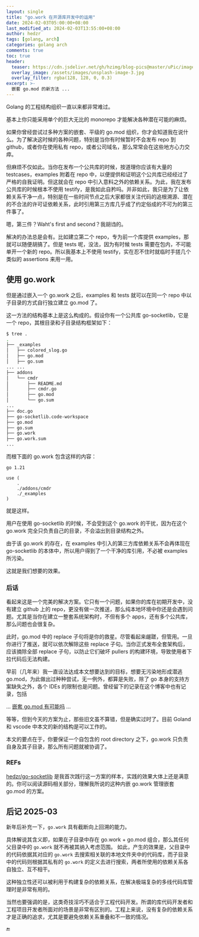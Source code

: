 ```yaml
---
layout: single
title: "go.work 在开源库开发中的运用"
date: 2024-02-03T05:00:00+08:00
last_modified_at: 2024-02-03T13:55:00+08:00
author: hedzr
tags: [golang, arch]
categories: golang arch
comments: true
toc: true
header:
  teaser: https://cdn.jsdelivr.net/gh/hzimg/blog-pics@master/uPic/image-20220202111728058.png
  overlay_image: /assets/images/unsplash-image-3.jpg
  overlay_filter: rgba(128, 128, 0, 0.3)
excerpt: >-
  嵌套 go.mod 的新方法 ...
---
```


Golang 的工程结构组织一直以来都非常难过。

基本上你只能采用单个的巨大无比的 monorepo 才能解决各种潜在可能的麻烦。

如果你曾经尝试过多种方案的嵌套、平级的 go.mod 组织，你才会知道我在说什么。为了解决这时候的各种问题，特别是当你有时候暂时不会发布 repo 到 github，或者你在使用私有 repo，或者公司域名，那么常常会在这些地方心力交瘁。

但麻烦不仅如此。当你在发布一个公共库的时候，按道理你应该有大量的 testcases，examples 附着在 repo 中，以便提供和证明这个公共库已经经过了严格的自我证明。但这就会在 repo 中引入意料之外的依赖关系。为此，我在发布公共库的时候根本不使用 testify，是我如此自矜吗。并非如此，我只是为了让依赖关系干净一点，特别是在一些时间节点之后大家都很关注代码的追根溯源、潜在的不合法的许可证依赖关系，此时引用第三方库几乎成了约定俗成的不可为的第三件事了。

嗯，第三件？Waht's first and second？我胡诌的。

解决的办法总是会有。比如建立第二个 repo，专为前一个库提供 examples，那就可以随便胡搞了。但是 tests 呢，没法，因为有时候 tests 需要在包内，不可能单开一个新的 repo。所以我基本上不使用 testify，实在忍不住时就临时手搓几个类似的 assertions 来用一用。

## 使用 go.work

但是通过嵌入一个 go.work 之后，examples 和 tests 就可以在同一个 repo 中以子目录的方式自行独立建立 go.mod 了。

这一方法的结构基本上是这么构成的。假设你有一个公共库 go-socketlib，它是一个 repo，其根目录和子目录结构框架如下：

```bash
$ tree .
.
├── _examples
│   ├── colored_slog.go
│   ├── go.mod
│   ├── go.sum
... ...
├── addons
│   └── cmdr
│       ├── README.md
│       ├── cmdr.go
│       ├── go.mod
│       └── go.sum
...
├── doc.go
├── go-socketlib.code-workspace
├── go.mod
├── go.sum
├── go.work
├── go.work.sum
...
```

而根下面的 go.work 包含这样的内容：

```go.work
go 1.21

use (
	.
	./addons/cmdr
	./_examples
)
```

就是这样。

用户在使用 go-socketlib 的时候，不会受到这个 go.work 的干扰，因为在这个 go.work 完全只负责自己的目录，不会溢出到目录结构之外。

由于该 go.work 的存在，在 examples 中引入的第三方库依赖关系不会再体现在 go-socketlib 的本体中，所以用户得到了一个干净的库引用，不必被 examples 所污染。

这就是我们想要的效果。

### 后话

看起来这是一个完美的解决方案。它只有一个问题，如果你的库在初期开发中，没有建立 github 上的 repo，更没有做一次推送，那么纯本地环境中你还是会遇到问题。尤其是当你在建立一整套系统架构时，不但有多个 apps，还有多个公共库，那么问题也会很复杂。

此时，go.mod 中的 replace 子句将是你的救星。尽管看起来龌蹉，但管用。一旦你进行了推送，就可以依次解除这些 replace 子句。当你正式发布全套架构后，应该摘除全部 replace 子句，以防止它们破坏 pullers 的构建环境，导致使用者下拉代码后无法构建。

早前（几年来）我一直设法达成本文想要达到的目标，想要无污染地形成潜逃 go.mod，为此做出过种种尝试，无一例外，都算是失败，除了 go 本身的支持方案缺失之外，各个 IDEs 的限制也是问题。曾经留下的记录在这个博客中也有记录，包括

... [嵌套 go.mod 有可能吗](https://hedzr.com/golang/nested-go-modules-is-it-possible) ...

等等，但到今天的方案为止，那些旧文虽不算错，但是确实过时了。目前 Goland 和 vscode 中本文的新的结构是可以工作的。

本文的要点在于，你要保证一个自包含的 root directory 之下，go.work 只负责自身及其子目录，那么所有问题就被协调了。

### REFs

[hedzr/go-socketlib](https://github.com/hedzr/go-socketlib) 是我首次践行这一方案的样本，实践的效果大体上还是满意的。你可以阅读源码相关部分，理解我所说的这种内嵌 go.work 管理嵌套 go.mod 的方案。

## 后记 2025-03

新年后补充一下，`go.work` 具有截断向上回溯的能力。

具体解说其含义即，如果在子目录中存在 go.work + go.mod 组合，那么其任何父目录中的 `go.work` 就不再被其纳入考虑范围。
如此，产生的效果是，父目录中的代码依据其对应的 `go.work` 去搜索相关联的本地文件夹中的代码库，而子目录中的代码则根据其私有的 `go.work` 的定义去进行搜索，两者所使用的依赖关系各自独立、互不相干。

这种独立性还可以被利用于构建复杂的依赖关系，在解决极端复杂的多线代码库管理时是非常有用的。

当然也要强调的是，这类奇技淫巧不适合于工程代码开发。所谓的库代码开发者和工程项目开发者所面对的场景是非常有区别的。工程上来说，没有复杂的依赖关系才是正确的追求，尤其是要避免依赖关系重叠和不一致的情况。

🔚
